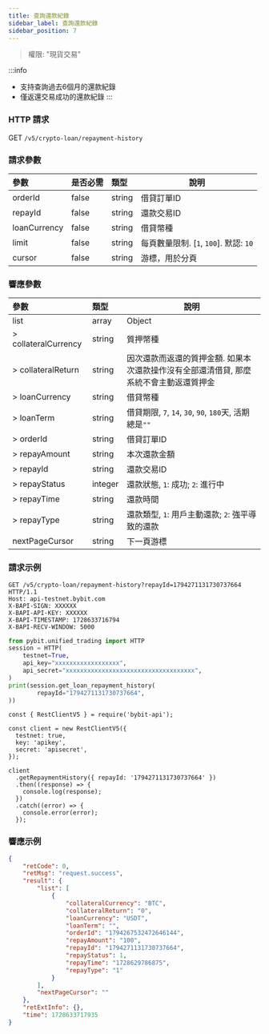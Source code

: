 ```yaml
---
title: 查詢還款紀錄
sidebar_label: 查詢還款紀錄
sidebar_position: 7
---
```

> 權限: "現貨交易"

:::info
* 支持查詢過去6個月的還款紀錄
* 僅返還交易成功的還款紀錄
:::

### HTTP 請求
GET `/v5/crypto-loan/repayment-history`

### 請求參數
| 參數 | 是否必需 | 類型 | 說明|
|:----- |:-------|:-----|------ |
|orderId|false|string|借貸訂單ID|
|repayId|false|string|還款交易ID|
|loanCurrency|false|string|借貸幣種|
|limit |false |string |每頁數量限制. [`1`, `100`]. 默認: `10`|
|cursor |false |string |游標，用於分頁|

### 響應參數
| 參數 | 類型 | 說明|
|:----- |:-----|----- |
|list|array|Object|
|> collateralCurrency|string |質押幣種|
|> collateralReturn|string |因次還款而返還的質押金額. 如果本次還款操作沒有全部還清借貸, 那麼系統不會主動返還質押金|
|> loanCurrency|string |借貸幣種|
|> loanTerm|string |借貸期限, `7`, `14`, `30`, `90`, `180`天, 活期總是`""`|
|> orderId|string |借貸訂單ID|
|> repayAmount|string |本次還款金額|
|> repayId|string |還款交易ID|
|> repayStatus|integer |還款狀態, `1`: 成功; `2`: 進行中|
|> repayTime|string |還款時間|
|> repayType|string |還款類型, `1`: 用戶主動還款; `2`: 強平導致的還款|
|nextPageCursor |string |下一頁游標|

### 請求示例

<Tabs groupId="programming-languages">
<TabItem value="http" label="HTTP">

```http
GET /v5/crypto-loan/repayment-history?repayId=1794271131730737664 HTTP/1.1
Host: api-testnet.bybit.com
X-BAPI-SIGN: XXXXXX
X-BAPI-API-KEY: XXXXXX
X-BAPI-TIMESTAMP: 1728633716794
X-BAPI-RECV-WINDOW: 5000
```

</TabItem>
<TabItem value="python" label="Python">

```python
from pybit.unified_trading import HTTP
session = HTTP(
    testnet=True,
    api_key="xxxxxxxxxxxxxxxxxx",
    api_secret="xxxxxxxxxxxxxxxxxxxxxxxxxxxxxxxxxxxx",
)
print(session.get_loan_repayment_history(
        repayId="1794271131730737664",
))
```

</TabItem>

<TabItem value="Node" label="Node.js">

```n4js
const { RestClientV5 } = require('bybit-api');

const client = new RestClientV5({
  testnet: true,
  key: 'apikey',
  secret: 'apisecret',
});

client
  .getRepaymentHistory({ repayId: '1794271131730737664' })
  .then((response) => {
    console.log(response);
  })
  .catch((error) => {
    console.error(error);
  });
```

</TabItem>
</Tabs>

### 響應示例

```json
{
    "retCode": 0,
    "retMsg": "request.success",
    "result": {
        "list": [
            {
                "collateralCurrency": "BTC",
                "collateralReturn": "0",
                "loanCurrency": "USDT",
                "loanTerm": "",
                "orderId": "1794267532472646144",
                "repayAmount": "100",
                "repayId": "1794271131730737664",
                "repayStatus": 1,
                "repayTime": "1728629786875",
                "repayType": "1"
            }
        ],
        "nextPageCursor": ""
    },
    "retExtInfo": {},
    "time": 1728633717935
}
```
